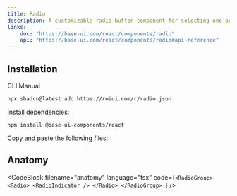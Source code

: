 ```yaml
---
title: Radio
description: A customizable radio button component for selecting one option from a group.
links:
    doc: "https://base-ui.com/react/components/radio"
    api: "https://base-ui.com/react/components/radio#api-reference"
---
```


<ComponentPreview name="radio-demo" />

## Installation

<InstallationTabs>

<InstallationTabsList>
    <InstallationTabsTrigger value="cli">CLI</InstallationTabsTrigger>
    <InstallationTabsTrigger value="manual">Manual</InstallationTabsTrigger>
</InstallationTabsList>

<InstallationTabsContent value="cli">

```package-install
npx shadcn@latest add https://roiui.com/r/radio.json
```

</InstallationTabsContent>

<InstallationTabsContent value="manual" data-manual="true">

Install dependencies:

```package-install
npm install @base-ui-components/react
```

Copy and paste the following files:

<ComponentSource
    name="radio"
/>

</InstallationTabsContent>

</InstallationTabs>

## Anatomy

<CodeBlock
filename="anatomy"
  language="tsx"
  code={`<RadioGroup>
    <Radio>
        <RadioIndicator />
    </Radio>
</RadioGroup>
`} />
